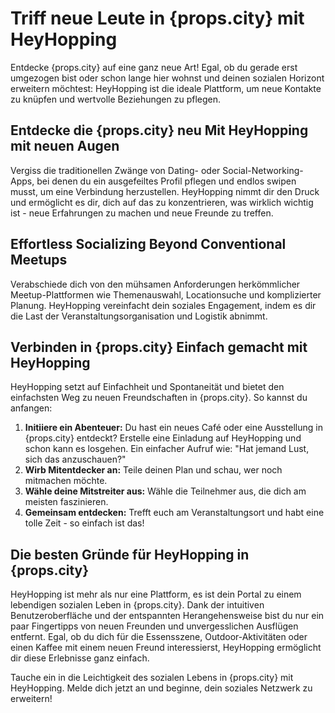 # Triff neue Leute in {props.city} mit HeyHopping

Entdecke {props.city} auf eine ganz neue Art! Egal, ob du gerade erst umgezogen bist oder schon lange hier wohnst und deinen sozialen Horizont erweitern möchtest: HeyHopping ist die ideale Plattform, um neue Kontakte zu knüpfen und wertvolle Beziehungen zu pflegen.

## Entdecke die {props.city} neu Mit HeyHopping mit neuen Augen

Vergiss die traditionellen Zwänge von Dating- oder Social-Networking-Apps, bei denen du ein ausgefeiltes Profil pflegen und endlos swipen musst, um eine Verbindung herzustellen. HeyHopping nimmt dir den Druck und ermöglicht es dir, dich auf das zu konzentrieren, was wirklich wichtig ist - neue Erfahrungen zu machen und neue Freunde zu treffen.

## Effortless Socializing Beyond Conventional Meetups

Verabschiede dich von den mühsamen Anforderungen herkömmlicher Meetup-Plattformen wie Themenauswahl, Locationsuche und komplizierter Planung. HeyHopping vereinfacht dein soziales Engagement, indem es dir die Last der Veranstaltungsorganisation und Logistik abnimmt.

## Verbinden in {props.city} Einfach gemacht mit HeyHopping

HeyHopping setzt auf Einfachheit und Spontaneität und bietet den einfachsten Weg zu neuen Freundschaften in {props.city}. So kannst du anfangen:

1. **Initiiere ein Abenteuer:** Du hast ein neues Café oder eine Ausstellung in {props.city} entdeckt? Erstelle eine Einladung auf HeyHopping und schon kann es losgehen. Ein einfacher Aufruf wie: "Hat jemand Lust, sich das anzuschauen?"
2. **Wirb Mitentdecker an:** Teile deinen Plan und schau, wer noch mitmachen möchte.
3. **Wähle deine Mitstreiter aus:** Wähle die Teilnehmer aus, die dich am meisten faszinieren.
4. **Gemeinsam entdecken:** Trefft euch am Veranstaltungsort und habt eine tolle Zeit - so einfach ist das!

## Die besten Gründe für HeyHopping in {props.city}

HeyHopping ist mehr als nur eine Plattform, es ist dein Portal zu einem lebendigen sozialen Leben in {props.city}. Dank der intuitiven Benutzeroberfläche und der entspannten Herangehensweise bist du nur ein paar Fingertipps von neuen Freunden und unvergesslichen Ausflügen entfernt. Egal, ob du dich für die Essensszene, Outdoor-Aktivitäten oder einen Kaffee mit einem neuen Freund interessierst, HeyHopping ermöglicht dir diese Erlebnisse ganz einfach.

Tauche ein in die Leichtigkeit des sozialen Lebens in {props.city} mit HeyHopping. Melde dich jetzt an und beginne, dein soziales Netzwerk zu erweitern!
